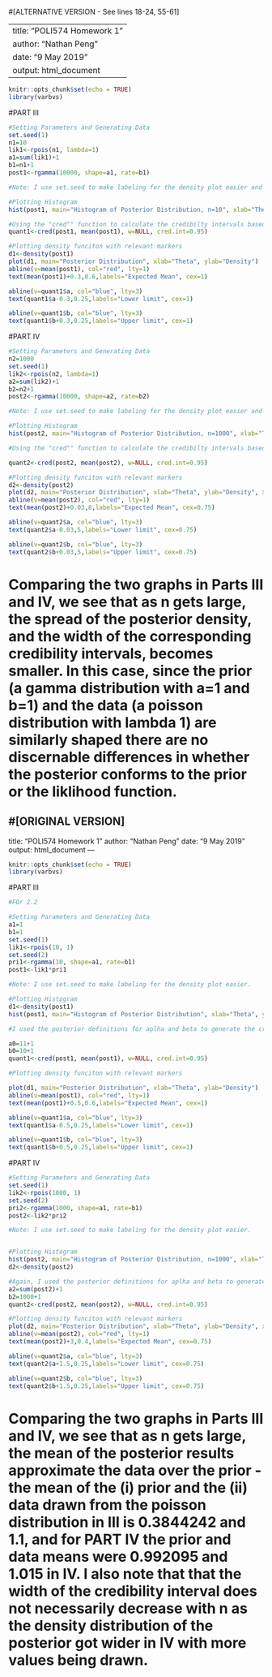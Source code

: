#[ALTERNATIVE VERSION - See lines 18-24, 55-61]

---
title: "POLI574 Homework 1"
author: "Nathan Peng"
date: "9 May 2019"
output: html_document
---

```r
knitr::opts_chunk$set(echo = TRUE)
library(varbvs)
```

#PART III

```r
#Setting Parameters and Generating Data
set.seed(1)
n1=10
lik1<-rpois(n1, lambda=1)
a1=sum(lik1)+1
b1=n1+1
post1<-rgamma(10000, shape=a1, rate=b1)

#Note: I use set.seed to make labeling for the density plot easier and a high number of draws for the resulting posterior distribution since no specific instructions were given and we want as accurate a plot as possible for the posterior density function.

#Plotting Histogram
hist(post1, main="Histogram of Posterior Distribution, n=10", xlab="Theta", ylab="Density", freq=F)

```

```r
#Using the "cred"" function to calculate the credibilty intervals based on the sampled posterior density distribution
quant1<-cred(post1, mean(post1), w=NULL, cred.int=0.95)

#Plotting density funciton with relevant markers
d1<-density(post1)
plot(d1, main="Posterior Distribution", xlab="Theta", ylab="Density")
abline(v=mean(post1), col="red", lty=1)
text(mean(post1)+0.3,0.6,labels="Expected Mean", cex=1)

abline(v=quant1$a, col="blue", lty=3)
text(quant1$a-0.3,0.25,labels="Lower limit", cex=1)

abline(v=quant1$b, col="blue", lty=3)
text(quant1$b+0.3,0.25,labels="Upper limit", cex=1)

```


#PART IV

```r
#Setting Parameters and Generating Data
n2=1000
set.seed(1)
lik2<-rpois(n2, lambda=1)
a2=sum(lik2)+1
b2=n2+1
post2<-rgamma(10000, shape=a2, rate=b2)

#Note: I use set.seed to make labeling for the density plot easier and a high number of draws for the resulting posterior distribution since no specific instructions were given and we want as accurate a plot as possible for the posterior density function.

#Plotting Histogram
hist(post2, main="Histogram of Posterior Distribution, n=1000", xlab="Theta", ylab="Density", freq=F)

```

```r
#Using the "cred"" function to calculate the credibilty intervals based on the sampled posterior density distribution

quant2<-cred(post2, mean(post2), w=NULL, cred.int=0.95)

#Plotting density funciton with relevant markers
d2<-density(post2)
plot(d2, main="Posterior Distribution", xlab="Theta", ylab="Density", xaxp  = c(-1, 10, 11))
abline(v=mean(post2), col="red", lty=1)
text(mean(post2)+0.03,8,labels="Expected Mean", cex=0.75)

abline(v=quant2$a, col="blue", lty=3)
text(quant2$a-0.03,5,labels="Lower limit", cex=0.75)

abline(v=quant2$b, col="blue", lty=3)
text(quant2$b+0.03,5,labels="Upper limit", cex=0.75)
```

# Comparing the two graphs in Parts III and IV, we see that as n gets large, the spread of the posterior density, and the width of the corresponding credibility intervals, becomes smaller. In this case, since the prior (a gamma distribution with a=1 and b=1) and the data (a poisson distribution with lambda 1) are similarly shaped there are no discernable differences in whether the posterior conforms to the prior or the liklihood function. 


#[ORIGINAL VERSION]
---
title: "POLI574 Homework 1"
author: "Nathan Peng"
date: "9 May 2019"
output: html_document
---

```r
knitr::opts_chunk$set(echo = TRUE)
library(varbvs)
```

#PART III

```r
#FOr 2.2

#Setting Parameters and Generating Data
a1=1
b1=1
set.seed(1)
lik1<-rpois(10, 1)
set.seed(2)
pri1<-rgamma(10, shape=a1, rate=b1)
post1<-lik1*pri1

#Note: I use set.seed to make labeling for the density plot easier.

#Plotting Histogram
d1<-density(post1)
hist(post1, main="Histogram of Posterior Distribution", xlab="Theta", ylab="Density", freq=F)

```

```r
#I used the posterior definitions for aplha and beta to generate the credibility intervals (apha1 = Sigma(yi) + alpha0, and beta1=n + beta0), using the gamma quantile (qgamma) command

a0=11+1
b0=10+1
quant1<-cred(post1, mean(post1), w=NULL, cred.int=0.95)

#Plotting density funciton with relevant markers

plot(d1, main="Posterior Distribution", xlab="Theta", ylab="Density")
abline(v=mean(post1), col="red", lty=1)
text(mean(post1)+0.5,0.6,labels="Expected Mean", cex=1)

abline(v=quant1$a, col="blue", lty=3)
text(quant1$a-0.5,0.25,labels="Lower limit", cex=1)

abline(v=quant1$b, col="blue", lty=3)
text(quant1$b+0.5,0.25,labels="Upper limit", cex=1)

```


#PART IV

```r
#Setting Parameters and Generating Data
set.seed(1)
lik2<-rpois(1000, 1)
set.seed(2)
pri2<-rgamma(1000, shape=a1, rate=b1)
post2<-lik2*pri2

#Note: I use set.seed to make labeling for the density plot easier.


#Plotting Histogram
hist(post2, main="Histogram of Posterior Distribution, n=1000", xlab="Theta", ylab="Density", freq=F)
d2<-density(post2)
```

```r
#Again, I used the posterior definitions for aplha and beta to generate the credibility intervals (apha1 = Sigma(yi) + alpha0, and beta1=n + beta0), using the gamma quantile (qgamma) command
a2=sum(post2)+1
b2=1000+1
quant2<-cred(post2, mean(post2), w=NULL, cred.int=0.95)

#Plotting density funciton with relevant markers
plot(d2, main="Posterior Distribution", xlab="Theta", ylab="Density", xaxp  = c(-1, 10, 11))
abline(v=mean(post2), col="red", lty=1)
text(mean(post2)+3,0.4,labels="Expected Mean", cex=0.75)

abline(v=quant2$a, col="blue", lty=3)
text(quant2$a+1.5,0.25,labels="Lower limit", cex=0.75)

abline(v=quant2$b, col="blue", lty=3)
text(quant2$b+1.5,0.25,labels="Upper limit", cex=0.75)
```

# Comparing the two graphs in Parts III and IV, we see that as n gets large, the mean of the posterior results approximate the data over the prior - the mean of the (i) prior and the (ii) data drawn from the poisson distribution in III is 0.3844242 and 1.1, and for PART IV the prior and data means were 0.992095 and 1.015 in IV. I also note that that the width of the credibility interval does not necessarily decrease with n as the density distribution of the posterior got wider in IV with more values being drawn. 
